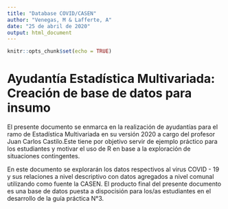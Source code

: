 ```yaml
---
title: "Database COVID/CASEN"
author: "Venegas, M & Lafferte, A"
date: "25 de abril de 2020"
output: html_document
---
```


```r
knitr::opts_chunk$set(echo = TRUE)
```


# Ayudantía Estadística Multivariada: Creación de base de datos para insumo

El presente documento se enmarca en la realización de ayudantías para el ramo de Estadística Multivariada en su versión 2020 a cargo del profesor Juan Carlos Castilo.Este tiene por objetivo servir de ejemplo práctico para los estudiantes y motivar el uso de R en base a la exploración de situaciones contingentes.

En este documento se explorarán los datos respectivos al virus COVID - 19 y sus relaciones a nivel descriptivo con datos agregados a nivel comunal utilizando como fuente la CASEN. El producto final del presente documento es una base de datos puesta a dispocisión para los/as estudiantes en el desarrollo de la guía práctica N°3.

